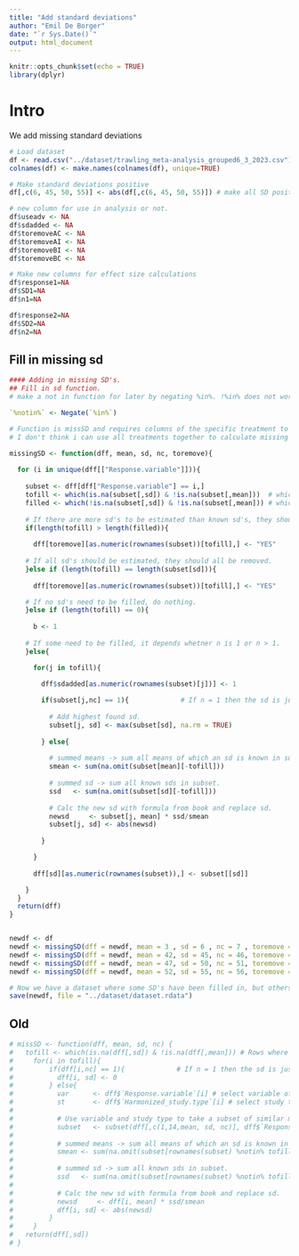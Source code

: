 ```yaml
---
title: "Add standard deviations"
author: "Emil De Borger"
date: "`r Sys.Date()`"
output: html_document
---
```


```r
knitr::opts_chunk$set(echo = TRUE)
library(dplyr)
```

# Intro

We add missing standard deviations 

```r

# Load dataset
df <- read.csv("../dataset/trawling_meta-analysis_grouped6_3_2023.csv")
colnames(df) <- make.names(colnames(df), unique=TRUE)

# Make standard deviations positive
df[,c(6, 45, 50, 55)] <- abs(df[,c(6, 45, 50, 55)]) # make all SD positive.

# new column for use in analysis or not.
df$useadv <- NA
df$sdadded <- NA
df$toremoveAC <- NA
df$toremoveAI <- NA
df$toremoveBI <- NA
df$toremoveBC <- NA

# Make new columns for effect size calculations
df$response1=NA
df$SD1=NA
df$n1=NA

df$response2=NA
df$SD2=NA
df$n2=NA

```

## Fill in missing sd

```r

#### Adding in missing SD's.
## Fill in sd function.
# make a not in function for later by negating %in%. !%in% does not work.

`%notin%` <- Negate(`%in%`) 

# Function is missSD and requires columns of the specific treatment to be filled in.
# I don't think i can use all treatments together to calculate missing sd.

missingSD <- function(dff, mean, sd, nc, toremove){
  
  for (i in unique(dff[["Response.variable"]])){
    
    subset <- dff[dff["Response.variable"] == i,]
    tofill <- which(is.na(subset[,sd]) & !is.na(subset[,mean]))  # which rows with SD's need to be filled?
    filled <- which(!is.na(subset[,sd]) & !is.na(subset[,mean])) # which rows are filled.
    
    # If there are more sd's to be estimated than known sd's, they should all be removed.
    if(length(tofill) > length(filled)){
      
      dff[toremove][as.numeric(rownames(subset))[tofill],] <- "YES"
    
    # If all sd's should be estimated, they should all be removed.
    }else if (length(tofill) == length(subset[sd])){
      
      dff[toremove][as.numeric(rownames(subset))[tofill],] <- "YES"

    # If no sd's need to be filled, do nothing.
    }else if (length(tofill) == 0){
      
      b <- 1
      
    # If some need to be filled, it depends whetner n is 1 or n > 1.
    }else{

      for(j in tofill){
        
        dff$sdadded[as.numeric(rownames(subset)[j])] <- 1

        if(subset[j,nc] == 1){             # If n = 1 then the sd is just 0.
          
          # Add highest found sd.
          subset[j, sd] <- max(subset[sd], na.rm = TRUE)
          
        } else{
          
          # summed means -> sum all means of which an sd is known in subset.
          smean <- sum(na.omit(subset[mean][-tofill]))
          
          # summed sd -> sum all known sds in subset.
          ssd   <- sum(na.omit(subset[sd][-tofill]))
          
          # Calc the new sd with formula from book and replace sd.
          newsd     <- subset[j, mean] * ssd/smean
          subset[j, sd] <- abs(newsd)
          
        }     

      }
      
      dff[sd][as.numeric(rownames(subset)),] <- subset[[sd]]

    }
  }
  return(dff)
}


newdf <- df
newdf <- missingSD(dff = newdf, mean = 3 , sd = 6 , nc = 7 , toremove = 59) # after control
newdf <- missingSD(dff = newdf, mean = 42, sd = 45, nc = 46, toremove = 60) # after impact
newdf <- missingSD(dff = newdf, mean = 47, sd = 50, nc = 51, toremove = 61) # before impact
newdf <- missingSD(dff = newdf, mean = 52, sd = 55, nc = 56, toremove = 62) # before control

```

```r

# Now we have a dataset where some SD's have been filled in, but others have to remain blank, and cannot be used for advanced meta-analysis.
save(newdf, file = "../dataset/dataset.rdata")     

```

## Old

```r

# missSD <- function(dff, mean, sd, nc) {
#   tofill <- which(is.na(dff[,sd]) & !is.na(dff[,mean])) # Rows where I set sd to 9999 (mean reported but no sd).
#     for(i in tofill){
#         if(dff[i,nc] == 1){             # If n = 1 then the sd is just 0.
#           dff[i, sd] <- 0        
#         } else{
#           var      <- dff$`Response.variable`[i] # select variable of row.  
#           st       <- dff$`Harmonized_study.type`[i] # select study type of row.
#           
#           # Use variable and study type to take a subset of similar measurements of which sd can be computed.
#           subset   <- subset(dff[,c(1,14,mean, sd, nc)], dff$`Response.variable` == var & dff$`Harmonized_study.type` == st)
#           
#           # summed means -> sum all means of which an sd is known in subset.
#           smean <- sum(na.omit(subset[rownames(subset) %notin% tofill, 3]))
#           
#           # summed sd -> sum all known sds in subset.
#           ssd   <- sum(na.omit(subset[rownames(subset) %notin% tofill, 4]))
#           
#           # Calc the new sd with formula from book and replace sd.
#           newsd     <- dff[i, mean] * ssd/smean
#           dff[i, sd] <- abs(newsd)
#         }
#     }
#   return(dff[,sd])
# }

```